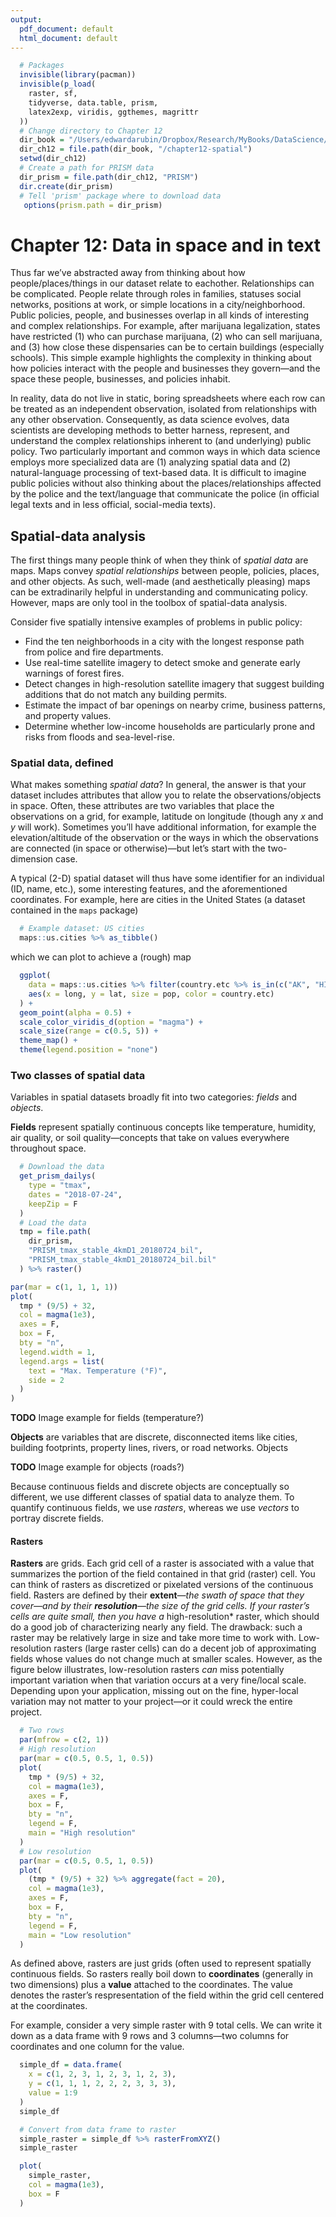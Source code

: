 ```yaml
---
output:
  pdf_document: default
  html_document: default
---
```


```r
  # Packages
  invisible(library(pacman))
  invisible(p_load(
    raster, sf,
    tidyverse, data.table, prism,
    latex2exp, viridis, ggthemes, magrittr
  ))
  # Change directory to Chapter 12
  dir_book = "/Users/edwardarubin/Dropbox/Research/MyBooks/DataScience/Textbook"
  dir_ch12 = file.path(dir_book, "/chapter12-spatial")
  setwd(dir_ch12)
  # Create a path for PRISM data
  dir_prism = file.path(dir_ch12, "PRISM")
  dir.create(dir_prism)
  # Tell 'prism' package where to download data
   options(prism.path = dir_prism)
```

# Chapter 12: Data in space and in text

Thus far we've abstracted away from thinking about how people/places/things in our dataset relate to eachother. Relationships can be complicated. People relate through roles in families, statuses social networks, positions at work, or simple locations in a city/neighborhood. Public policies, people, and businesses overlap in all kinds of interesting and complex relationships. For example, after marijuana legalization, states have restricted (1) who can purchase marijuana, (2) who can sell marijuana, and (3) how close these dispensaries can be to certain buildings (especially schools). This simple example highlights the complexity in thinking about how policies interact with the people and businesses they govern—and the space these people, businesses, and policies inhabit.

In reality, data do not live in static, boring spreadsheets where each row can be treated as an independent observation, isolated from relationships with any other observation. Consequently, as data science evolves, data scientists are developing methods to better harness, represent, and understand the complex relationships inherent to (and underlying) public policy. Two particularly important and common ways in which data science employs more specialized data are (1) analyzing spatial data and (2)  natural-language processing of text-based data. It is difficult to imagine public policies without also thinking about the places/relationships affected by the police and the text/language that communicate the police (in official legal texts and in less official, social-media texts).

## Spatial-data analysis

The first things many people think of when they think of *spatial data* are maps. Maps convey *spatial relationships* between people, policies, places, and other objects. As such, well-made (and aesthetically pleasing) maps can be extradinarily helpful in understanding and communicating policy. However, maps are only tool in the toolbox of spatial-data analysis.

Consider five spatially intensive examples of problems in public policy:

- Find the ten neighborhoods in a city with the longest response path from police and fire departments.
- Use real-time satellite imagery to detect smoke and generate early warnings of forest fires.
- Detect changes in high-resolution satellite imagery that suggest building additions that do not match any building permits.
- Estimate the impact of bar openings on nearby crime, business patterns, and property values.
- Determine whether low-income households are particularly prone and risks from floods and sea-level-rise.

### Spatial data, defined

What makes something *spatial data*? In general, the answer is that your dataset includes attributes that allow you to relate the observations/objects in space. Often, these attributes are two variables that place the observations on a grid, for example, latitude on longitude (though any $x$ and $y$ will work). Sometimes you'll have additional information, for example the elevation/altitude of the observation or the ways in which the observations are connected (in space or otherwise)—but let's start with the two-dimension case.

A typical (2-D) spatial dataset will thus have some identifier for an individual (ID, name, etc.), some interesting features, and the aforementioned coordinates. For example, here are cities in the United States (a dataset contained in the `maps` package)
```R
  # Example dataset: US cities
  maps::us.cities %>% as_tibble()
```
which we can plot to achieve a (rough) map
```R
  ggplot(
    data = maps::us.cities %>% filter(country.etc %>% is_in(c("AK", "HI")) %>% not()),
    aes(x = long, y = lat, size = pop, color = country.etc)
  ) +
  geom_point(alpha = 0.5) +
  scale_color_viridis_d(option = "magma") +
  scale_size(range = c(0.5, 5)) +
  theme_map() +
  theme(legend.position = "none")
```

### Two classes of spatial data

Variables in spatial datasets broadly fit into two categories: *fields* and *objects*.

**Fields** represent spatially continuous concepts like temperature, humidity, air quality, or soil quality—concepts that take on values everywhere throughout space.

```R
  # Download the data
  get_prism_dailys(
    type = "tmax",
    dates = "2018-07-24",
    keepZip = F
  )
  # Load the data
  tmp = file.path(
    dir_prism,
    "PRISM_tmax_stable_4kmD1_20180724_bil",
    "PRISM_tmax_stable_4kmD1_20180724_bil.bil"
  ) %>% raster()
```

  ```R
  par(mar = c(1, 1, 1, 1))
  plot(
    tmp * (9/5) + 32,
    col = magma(1e3),
    axes = F,
    box = F,
    bty = "n",
    legend.width = 1,
    legend.args = list(
      text = "Max. Temperature (°F)",
      side = 2
    )
  )
```

__TODO__ Image example for fields (temperature?)

**Objects** are variables that are discrete, disconnected items like cities, building footprints, property lines, rivers, or road networks. Objects

__TODO__ Image example for objects (roads?)

Because continuous fields and discrete objects are conceptually so different, we use different classes of spatial data to analyze them. To quantify continuous fields, we use *rasters*, whereas we use *vectors* to portray discrete fields.

#### Rasters

**Rasters** are grids. Each grid cell of a raster is associated with a value that summarizes the portion of the field contained in that grid (raster) cell. You can think of rasters as discretized or pixelated versions of the continuous field. Rasters are defined by their **extent***—the swath of space that they cover—and by their **resolution**—the size of the grid cells. If your raster's cells are quite small, then you have a *high-resolution* raster, which should do a good job of characterizing nearly any field. The drawback: such a raster may be relatively large in size and take more time to work with. Low-resolution rasters (large raster cells) can do a decent job of approximating fields whose values do not change much at smaller scales. However, as the figure below illustrates, low-resolution rasters *can* miss potentially important variation when that variation occurs at a very fine/local scale. Depending upon your application, missing out on the fine, hyper-local variation may not matter to your project—or it could wreck the entire project.

```R
  # Two rows
  par(mfrow = c(2, 1))
  # High resolution
  par(mar = c(0.5, 0.5, 1, 0.5))
  plot(
    tmp * (9/5) + 32,
    col = magma(1e3),
    axes = F,
    box = F,
    bty = "n",
    legend = F,
    main = "High resolution"
  )
  # Low resolution
  par(mar = c(0.5, 0.5, 1, 0.5))
  plot(
    (tmp * (9/5) + 32) %>% aggregate(fact = 20),
    col = magma(1e3),
    axes = F,
    box = F,
    bty = "n",
    legend = F,
    main = "Low resolution"
  )
```

As defined above, rasters are just grids (often used to represent spatially continuous fields. So rasters really boil down to **coordinates** (generally in two dimensions) plus a **value** attached to the coordinates. The value denotes the raster's respresentation of the field within the grid cell centered at the coordinates.

For example, consider a very simple raster with 9 total cells. We can write it down as a data frame with 9 rows and 3 columns—two columns for coordinates and one column for the value.

```R
  simple_df = data.frame(
    x = c(1, 2, 3, 1, 2, 3, 1, 2, 3),
    y = c(1, 1, 1, 2, 2, 2, 3, 3, 3),
    value = 1:9
  )
  simple_df
```

```R
  # Convert from data frame to raster
  simple_raster = simple_df %>% rasterFromXYZ()
  simple_raster
```

```R
  plot(
    simple_raster,
    col = magma(1e3),
    box = F
  )
```
